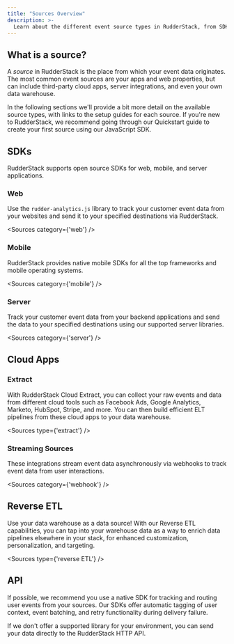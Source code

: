 ```yaml
---
title: "Sources Overview"
description: >-
  Learn about the different event source types in RudderStack, from SDKs to cloud sources to Reverse ETL.
---
```


## What is a source?

A *source* in RudderStack is the place from which your event data originates. The most common event sources are your apps and web properties, but can include third-party cloud apps, server integrations, and even your own data warehouse.

In the following sections we'll provide a bit more detail on the available source types, with links to the setup guides for each source. If you're new to RudderStack, we recommend going through our <Link to="/get-started/quickstart/">Quickstart</Link> guide to create your first source using our JavaScript SDK.

## SDKs

RudderStack supports open source SDKs for web, mobile, and server applications.

### Web

Use the `rudder-analytics.js` library to track your customer event data from your websites and send it to your specified destinations via RudderStack.

<Sources
  category={'web'}
/>

### Mobile

RudderStack provides native mobile SDKs for all the top frameworks and mobile operating systems.

<Sources
  category={'mobile'}
/>

### Server

Track your customer event data from your backend applications and send the data to your specified destinations using our supported server libraries.

<Sources
  category={'server'}
/>

## Cloud Apps

### Extract

With RudderStack Cloud Extract, you can collect your raw events and data from different cloud tools such as Facebook Ads, Google Analytics, Marketo, HubSpot, Stripe, and more. You can then build efficient ELT pipelines from these cloud apps to your data warehouse.

<Sources
  type={'extract'}
/>


### Streaming Sources

These integrations stream event data asynchronously via webhooks to track event data from user interactions.

<Sources
  category={'webhook'}
/>


## Reverse ETL

Use your data warehouse as a data source! With our Reverse ETL capabilities, you can tap into your warehouse data as a way to enrich data pipelines elsewhere in your stack, for enhanced customization, personalization, and targeting.

<Sources
  type={'reverse ETL'}
/>

## API

If possible, we recommend you use a native SDK for tracking and routing user events from your sources. Our SDKs offer automatic tagging of user context, event batching, and retry functionality during delivery failure.

If we don't offer a supported library for your environment, you can send your data directly to the RudderStack <Link to="/api/http-api/">HTTP API</Link>. 